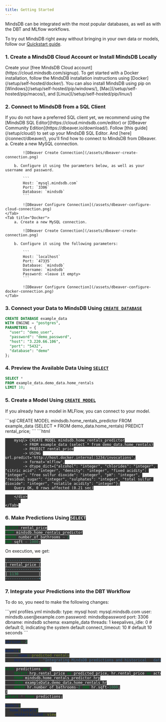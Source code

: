 ```yaml
---
title: Getting Started
---
```


MindsDB can be integrated with the most popular databases, as well as with the DBT and MLflow workflows.

To try out MindsDB right away without bringing in your own data or models, follow our [Quickstart guide](/quickstart/).

### 1. Create a MindsDB Cloud Account or Install MindsDB Locally

<Tabs>
  <Tab title="MindsDB Cloud">
    Create your [free MindsDB Cloud account](https://cloud.mindsdb.com/signup).
  </Tab>
  <Tab title="Docker">
    To get started with a Docker installation, follow the MindsDB installation
    instructions using [Docker](/setup/self-hosted/docker/).
  </Tab>
  <Tab title="pip">
    You can also install MindsDB using pip on
    [Windows](/setup/self-hosted/pip/windows/),
    [Mac](/setup/self-hosted/pip/macos/), and [Linux](/setup/self-hosted/pip/linux/)
  </Tab>
</Tabs>

### 2. Connect to MindsDB from a SQL Client

<Tip>
  If you do not have a preferred SQL client yet, we recommend using the [MindsDB
  SQL Editor](https://cloud.mindsdb.com/editor) or [DBeaver Community
  Edition](https://dbeaver.io/download/). Follow [this guide](/setup/cloud/) to
  set up your MindsDB SQL Editor. And [here](/connect/dbeaver/), you'll find how
  to connect to MindsDB from DBeaver.
</Tip>

<Tabs>
    <Tab title="MindsDB Cloud">
        a. Create a new MySQL connection.

            ![DBeaver Create Connection](/assets/dbeaver-create-connection.png)

        b. Configure it using the parameters below, as well as your username and password.

            ```
            Host: `mysql.mindsdb.com`
            Port: `3306`
            Database: `mindsdb`
            ```

            ![DBeaver Configure Connection](/assets/dbeaver-configure-cloud-connection.png)
    </Tab>
    <Tab title="Docker">
        a. Create a new MySQL connection.

            ![DBeaver Create Connection](/assets/dbeaver-create-connection.png)

        b. Configure it using the following parameters:

            ```
            Host: `localhost`
            Port: `47335`
            Database: `mindsdb`
            Username: `mindsdb`
            Password: <leave it empty>
            ```

            ![DBeaver Configure Connection](/assets/dbeaver-configure-docker-connection.png)
    </Tab>

</Tabs>

### 3. Connect your Data to MindsDB Using [`CREATE DATABASE`](/sql/create/databases/)

```sql
CREATE DATABASE example_data
WITH ENGINE = "postgres",
PARAMETERS = {
  "user": "demo_user",
  "password": "demo_password",
  "host": "3.220.66.106",
  "port": "5432",
  "database": "demo"
};
```

### 4. Preview the Available Data Using [`SELECT`](/sql/api/select/)

```sql
SELECT *
FROM example_data.demo_data.home_rentals
LIMIT 10;
```

### 5. Create a Model Using [`CREATE MODEL`](/sql/create/predictor/)

If you already have a model in MLFlow, you can connect to your model.

<Tabs>
    <Tab title="MindsDB creates my model">
        ```sql
        CREATE MODEL mindsdb.home_rentals_predictor
        FROM example_data
            (SELECT * FROM demo_data.home_rentals)
        PREDICT rental_price;
        ```
    </Tab>
    <Tab title="My model is in MLflow">
        ```html
        <div id="create-predictor">
        <style>
            #create-predictor code { background-color: #353535; color: #f5f5f5 }
        </style>

        mysql> CREATE MODEL mindsdb.home_rentals_predictor
            -> FROM example_data (select * from demo_data.home_rentals)
            -> PREDICT rental_price
            -> USING url.predict='http://host.docker.internal:1234/invocations',
            -> format='mlflow',
            -> dtype_dict={"alcohol": "integer", "chlorides": "integer", "citric acid": "integer", "density": "integer", "fixed acidity": "integer", "free sulfur dioxide": "integer", "pH": "integer", "residual sugar": "integer", "sulphates": "integer", "total sulfur dioxide": "integer", "volatile acidity": "integer"};
        Query OK, 0 rows affected (0.21 sec)

        </div>
        ```
    </Tab>

</Tabs>

### 6. Make Predictions Using [`SELECT`](/sql/api/select/)

```sql
SELECT rental_price
FROM mindsdb.home_rentals_predictor
WHERE number_of_bathrooms = 2
AND sqft = 1000;
```

On execution, we get:

```sql
+--------------+
| rental_price |
+--------------+
| 1130         |
+--------------+
```

### 7. Integrate your Predictions into the DBT Workflow

To do so, you need to make the following changes:

<CodeGroup>
```yml profiles.yml
mindsdb:
    type: mysql
    host: mysql.mindsdb.com
    user: mindsdb.user@example.com
    password: mindsdbpassword
    port: 3306
    dbname: mindsdb
    schema: example_data
    threads: 1
    keepalives_idle: 0 # default 0, indicating the system default
    connect_timeout: 10 # default 10 seconds
```

```yml schema.yml
version: 2

models:
    - name: predicted_rentals
    description: "Integrating MindsDB predictions and historical   data"
```

```sql predicted_rentals.sql
with predictions as (
    SELECT hrp.rental_price as predicted_price, hr.rental_price as actual_price
    FROM mindsdb.home_rentals_predictor hrp
    JOIN exampleData.demo_data.home_rentals hr
    WHERE hr.number_of_bathrooms=2 AND hr.sqft=1000;
)
select * from predictions;
```

```yml dbt_project.yml
models:
  home_rentals:
    +materialized: view
```

</CodeGroup>
